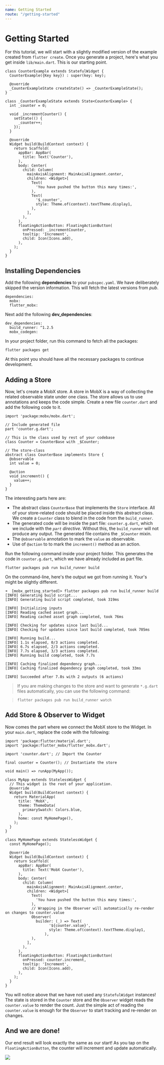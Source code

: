 ```yaml
---
name: Getting Started
route: "/getting-started"
---
```



# Getting Started

For this tutorial, we will start with a slightly modified version of the example created from `flutter create`. Once you generate a project, here's what you get inside `lib/main.dart`. This is our starting point.

```
class CounterExample extends StatefulWidget {
  CounterExample({Key key}) : super(key: key);

  @override
  _CounterExampleState createState() => _CounterExampleState();
}

class _CounterExampleState extends State<CounterExample> {
  int _counter = 0;

  void _incrementCounter() {
    setState(() {
      _counter++;
    });
  }

  @override
  Widget build(BuildContext context) {
    return Scaffold(
      appBar: AppBar(
        title: Text('Counter'),
      ),
      body: Center(
        child: Column(
          mainAxisAlignment: MainAxisAlignment.center,
          children: <Widget>[
            Text(
              'You have pushed the button this many times:',
            ),
            Text(
              '$_counter',
              style: Theme.of(context).textTheme.display1,
            ),
          ],
        ),
      ),
      floatingActionButton: FloatingActionButton(
        onPressed: _incrementCounter,
        tooltip: 'Increment',
        child: Icon(Icons.add),
      ),
    );
  }
}

```

## Installing Dependencies

Add the following **dependencies** to your `pubspec.yaml`. We have deliberately skipped the version information. This will fetch the latest versions from _pub_.

```
dependencies:
  mobx:
  flutter_mobx:
```

Next add the following **dev_dependencies**:

```
dev_dependencies:
  build_runner: ^1.2.5
  mobx_codegen:
```

In your project folder, run this command to fetch all the packages:

```
flutter packages get
```

At this point you should have all the necessary packages to continue development.

## Adding a Store

Now, let's create a MobX store. A store in MobX is a way of collecting the related observable state under one class. The store allows us to use annotations and keeps the code simple. Create a new file `counter.dart` and add the following code to it.

```
import 'package:mobx/mobx.dart';

// Include generated file
part 'counter.g.dart';

// This is the class used by rest of your codebase
class Counter = CounterBase with _$Counter;

// The store-class
abstract class CounterBase implements Store {
  @observable
  int value = 0;

  @action
  void increment() {
    value++;
  }
}
```

The interesting parts here are:

- The abstract class `CounterBase` that implements the `Store` interface. All of your store-related code should be placed inside this abstract class. We create a `Counter` class to blend in the code from the `build_runner`.
- The generated code will be inside the part file: `counter.g.dart`, which we include with the _`part` directive_. Without this, the `build_runner` will not produce any output. The generated file contains the `_$Counter` mixin.
- The `@observable` annotation to mark the `value` as observable.
- Use of `@action` to to mark the `increment()` method as an action.

Run the following command inside your project folder. This generates the code in `counter.g.dart`, which we have already included as part file.

```
flutter packages pub run build_runner build
```

On the command-line, here's the output we got from running it. Your's might be slightly different.

```
➜  [mobx_getting_started]> flutter packages pub run build_runner build
[INFO] Generating build script...
[INFO] Generating build script completed, took 319ms

[INFO] Initializing inputs
[INFO] Reading cached asset graph...
[INFO] Reading cached asset graph completed, took 76ms

[INFO] Checking for updates since last build...
[INFO] Checking for updates since last build completed, took 705ms

[INFO] Running build...
[INFO] 1.1s elapsed, 0/3 actions completed.
[INFO] 6.7s elapsed, 2/3 actions completed.
[INFO] 7.7s elapsed, 3/3 actions completed.
[INFO] Running build completed, took 7.7s

[INFO] Caching finalized dependency graph...
[INFO] Caching finalized dependency graph completed, took 33ms

[INFO] Succeeded after 7.8s with 2 outputs (6 actions)

```

> If you are making changes to the store and want to generate `*.g.dart` files automatically, you can use the following command:

> ```
> flutter packages pub run build_runner watch
> ```

## Add Store & Observer to Widget

Now comes the part where we connect the MobX store to the Widget. In your `main.dart`, replace the code with the following:

```
import 'package:flutter/material.dart';
import 'package:flutter_mobx/flutter_mobx.dart';

import 'counter.dart'; // Import the Counter

final counter = Counter(); // Instantiate the store

void main() => runApp(MyApp());

class MyApp extends StatelessWidget {
  // This widget is the root of your application.
  @override
  Widget build(BuildContext context) {
    return MaterialApp(
      title: 'MobX',
      theme: ThemeData(
        primarySwatch: Colors.blue,
      ),
      home: const MyHomePage(),
    );
  }
}

class MyHomePage extends StatelessWidget {
  const MyHomePage();

  @override
  Widget build(BuildContext context) {
    return Scaffold(
      appBar: AppBar(
        title: Text('MobX Counter'),
      ),
      body: Center(
        child: Column(
          mainAxisAlignment: MainAxisAlignment.center,
          children: <Widget>[
            Text(
              'You have pushed the button this many times:',
            ),
            // Wrapping in the Observer will automatically re-render on changes to counter.value
            Observer(
              builder: (_) => Text(
                    '${counter.value}',
                    style: Theme.of(context).textTheme.display1,
                  ),
            ),
          ],
        ),
      ),
      floatingActionButton: FloatingActionButton(
        onPressed: counter.increment,
        tooltip: 'Increment',
        child: Icon(Icons.add),
      ),
    );
  }
}
```

You will notice above that we have not used any `StatefulWidget` instances! The state is stored in the `Counter` store and the `Observer` widget reads the `counter.value` to render the count. Just the simple act of reading the `counter.value` is enough for the `Observer` to start tracking and re-render on changes.

## And we are done!

Our end result will look exactly the same as our start! As you tap on the `FloatingActionButton`, the counter will increment and update automatically.

<img src={endResult} width={300} />
